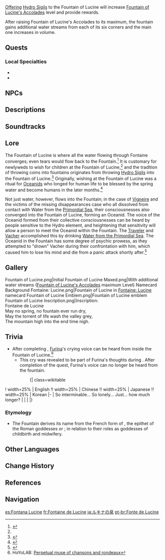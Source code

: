 {{About|the subarea|the [[Offering System]]|Fountain of Lucine's Accolades}}
{{Location Infobox
|image        = Fountain of Lucine Maxed.png
|icon         = Icon Fountain of Lucine.png
|type         = Subarea
|type2        = Point of Interest
|region       = Fontaine
|area         = Court of Fontaine Region
}}
{{Description|The tradition of throwing coins into springs and making wishes comes from the Fountain of Lucine. It has been listening to the wishes of Fontainians for many a long year.}}
{{Location Intro|description=<p>{{If Self|Fountain of Lucine|It|Fountain of Lucine}} is a fountain situated in front of [[Opera Epiclese]]. It is said that all water ultimately gathers at the fountain.</p>}}

[[Offering]] [[Hydro Sigil]]s to the Fountain of Lucine will increase [[Fountain of Lucine's Accolades]] level and provide rewards.

After raising Fountain of Lucine's Accolades to its maximum, the fountain gains additional water streams from each of its six corners and the main one increases in volume.

<!--
==Points of Interest==
{{Locations by Category Table|type=Points of Interest}}
-->
==Quests==
{{Quests by Category List|Fountain of Lucine Quests|heo=1}}
<!--
==Features==
===Domains===
{{Domains by Category Gallery}}

===Exploration===

===Enemies===
====Normal Bosses====
* {{Enemy|}}

====Elite Enemies====
* {{Enemy|}}

====Common Enemies====
* {{Enemy|}}
-->
===Local Specialties===
* {{Item|Rainbow Rose}}
* {{Item|Romaritime Flower}}
<!--
===Interactables===

==Puzzles==
===Puzzle Name===
-->
==NPCs==
{{column|2|
* [[Arnim]] &mdash; Bard
* [[Blathine]]
* [[Boileau]]
* [[Corneille]]
* [[Gravier]] &mdash; Gestionnaire
* [[Hagihara]] &mdash; Light Novelist
* [[Harjo]] (appears after completion of {{Quest|Incandescent Ode of Resurrection}})
* [[Herbier]] &mdash; Reporter, The Steambird
* [[Irimia]] &mdash; (Daytime)
* [[Joliot]] &mdash; (Daytime)
* [[Moniotte]]
* [[Navayi]] &mdash; Traveling Scholar
* [[Thurel]]
* [[Veleda]]
* [[Vimeur]] &mdash; Member of the Gardes
}}
<!--
===Vendors===
*
-->

==Descriptions==
{{Description/Viewpoint|Erinnyes' Whirling Dance}}

==Soundtracks==
{{Soundtracks by Category Table|type=location}}

==Lore==
The Fountain of Lucine is where all the water flowing through Fontaine converges; even tears would flow back to the Fountain.<ref name="TCRR">{{Ref/Quest|The City of Rains and Remembrance}}</ref> It is customary for newlyweds to wish for children at the Fountain of Lucine,<ref name="TCRR" /> and the tradition of throwing coins into fountains originates from throwing [[Hydro Sigil]]s into the Fountain of Lucine.<ref>{{Ref/Loading|Fontaine|Elemental Sigils|quote = Few people know that the true origin of throwing coins into the fountain comes from tossing Hydro Sigils into the Fountain of Lucine, which is in fact the correct way of making a wish to the fountain.}}</ref> Originally, wishing at the Fountain of Lucine was a ritual for [[Oceanid]]s who longed for human life to be blessed by the spring water and become humans in the later months.<ref>{{Ref/Quest|Finale}}</ref>

Not just water, however, flows into the Fountain; in the case of [[Vigneire]] and the victims of the missing disappearances case who all dissolved from contact with Water from the [[Primordial Sea]], their consciousnesses also converged into the Fountain of Lucine, forming an Oceanid. The voice of the Oceanid formed from their collective consciousnesses can be heard by people sensitive to the Hydro element, and heightening that sensitivity will allow a person to meet the Oceanid within the Fountain. The [[Traveler]] and [[Vacher]] accomplished this by drinking [[Water from the Primordial Sea]]. The Oceanid in the Fountain has some degree of psychic prowess, as they attempted to "drown" Vacher during their confrontation with him, which caused him to lose his mind and die from a panic attack shortly after.<ref>{{Ref/Quest|When All Return to the Waters}}</ref>

==Gallery==
<gallery>
Fountain of Lucine.png|Initial
Fountain of Lucine Maxed.png|With additional water streams ([[Fountain of Lucine's Accolades]] maximum Level)
Namecard Background Fontaine: Lucine.png|Fountain of Lucine in [[Fontaine: Lucine]] namecard
Fountain of Lucine Emblem.png|Fountain of Lucine emblem
Fountain of Lucine Inscription.png|Inscription:<br>Fontaine de Lucine<br>May no spring, no fountain ever run dry,<br>May the torrent of life wash the valley grey,<br>The mountain high into the end time nigh.
</gallery>
<!--
==Video Guides==
{{EVT
|video   = 
|caption = 
}}
-->

==Trivia==
* After completing {{Quest|As Light Rain Falls Without Reason}}, [[Furina]]'s crying voice can be heard from inside the Fountain of Lucine.<ref>HoYoLAB: [https://www.hoyolab.com/article/21858342 Perpetual muse of chansons and rondeaux]</ref>
** This cry was revealed to be part of Furina's thoughts during {{Quest|The Opera of Noirceur and Blancheur}}. After completion of the quest, Furina's voice can no longer be heard from the fountain.
::{| class=wikitable
! width=25% | English !! width=25% | Chinese !! width=25% | Japanese !! width=25% | Korean
|-
| {{A|VO Fountain of Lucine.ogg}} So interminable... So lonely... Just... how much longer?
| {{A|VO ZH Fountain of Lucine.ogg}} {{zh|好漫长…好孤独…还要多久…？|<br><small>Hǎo màncháng... Hǎo gūdú... Hái yào duōjiǔ...?</small>}}
| {{A|VO JA Fountain of Lucine.ogg}} {{ja|終わりが見えない…すごく寂しい…いったい…いつまで耐えればいいんだ？|<br><small>Owari ga mienai... Sugoku sabishii... Ittai... itsu made taereba ii nda?</small>}}
| {{A|VO KO Fountain of Lucine.ogg}} {{ko|너무 길고… 너무 외로워… 얼마나 더 있어야 하는 거야?|<br><small>Neomu gilgo... Neomu oerowo... Eolmana deo isseoya haneun geoya?</small>}}
|}

===Etymology===
* The Fountain derives its name from the French form of {{W|Lucina (mythology)|Lucina}}, the epithet of the Roman goddesses {{W|Juno (mythology)|Juno}} or {{W|Diana (mythology)|Diana}}; in relation to their roles as goddesses of childbirth and midwifery.

==Other Languages==
{{Other Languages
|en      = Fountain of Lucine
|zhs     = 露景泉
|zhs_rm  = Lùjǐng-quán
|zht     = 露景泉
|zht_rm  = Lùjǐng-quán
|zh_tl   = Lucine Fountain
|ja      = ルキナの泉
|ja_rm   = Rukina no Izumi
|ja_tl   = Fountain of Lucina
|ko      = 루키나 분수
|ko_tl   = Lucina Fountain
|es      = Fontana Lucine
|es_tl   = Lucine Fountain
|fr      = Fontaine de Lucine
|fr_tl   = Fountain of Lucine
|ru      = Фонтан Люсин
|ru_tl   = Fountain of Lucine
|th      = สระน้ำพุ Lucine
|th_rm   = 
|th_tl   = 
|vi      = Đài Phun Nước Lucine
|vi_tl   = 
|de      = Lucine-Brunnen
|de_tl   = Lucine Fountain
|id      = Fountain of Lucine
|pt      = Fonte de Lucine
|pt_tl   = Fountain of Lucine
|tr      = Lucine Çeşmesi
|tr_tl   = Lucine Fountain
|it      = Fontana di Lucine
|it_tl   = Fountain of Lucine
}}

==Change History==
{{Change History|4.0}}

==References==
{{Reflist}}

==Navigation==
{{Area Navbox|Fontaine}}

[[es:Fontana Lucine]]
[[fr:Fontaine de Lucine]]
[[ja:ルキナの泉]]
[[pt-br:Fonte de Lucine]]